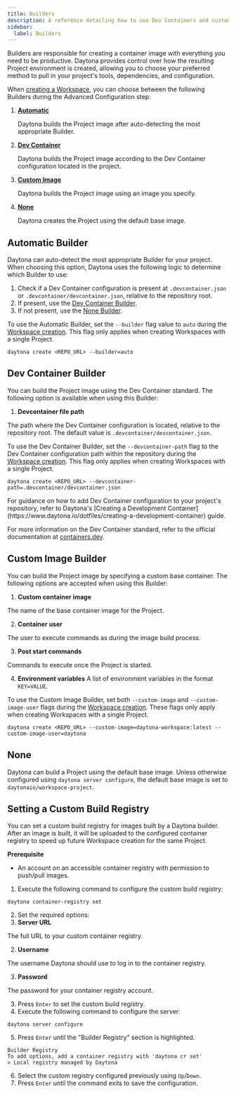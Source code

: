 ```yaml
---
title: Builders
description: A reference detailing how to use Dev Containers and custom images as the base for your project.
sidebar:
  label: Builders
---
```



Builders are responsible for creating a container image with everything you need to be productive.
Daytona provides control over how the resulting Project environment is created, allowing you to choose your preferred method to pull in your project's tools, dependencies, and configuration.

When [creating a Workspace](./workspaces#create-a-workspace), you can choose between the following Builders during the Advanced Configuration step:

1. [**Automatic**](#automatic-builder)

   Daytona builds the Project image after auto-detecting the most appropriate Builder.

2. [**Dev Container**](#dev-container-builder)

   Daytona builds the Project image according to the Dev Container configuration located in the project.

3. [**Custom Image**](#custom-image-builder)

   Daytona builds the Project image using an image you specify.

4. [**None**](#none)

   Daytona creates the Project using the default base image.

## Automatic Builder

Daytona can auto-detect the most appropriate Builder for your project.
When choosing this option, Daytona uses the following logic to determine which Builder to use:

1. Check if a Dev Container configuration is present at `.devcontainer.json` or `.devcontainer/devcontainer.json`, relative to the repository root.
2. If present, use the [Dev Container Builder](#dev-container-builder).
3. If not present, use the [None Builder](#none).

To use the Automatic Builder, set the `--builder` flag value to `auto` during the [Workspace creation](/usage/workspaces#create-a-workspace). This flag only applies when creating Workspaces with a single Project.

```shell
daytona create <REPO_URL> --builder=auto
```

## Dev Container Builder

You can build the Project image using the Dev Container standard.
The following option is available when using this Builder:

1. **Devcontainer file path**

The path where the Dev Container configuration is located, relative to the repository root.
The default value is `.devcontainer/devcontainer.json`.

To use the Dev Container Builder, set the `--devcontainer-path` flag to the Dev Container configuration path within the repository during the [Workspace creation](/usage/workspaces#create-a-workspace). This flag only applies when creating Workspaces with a single Project.

```shell
daytona create <REPO_URL> --devcontainer-path=.devcontainer/devcontainer.json
```

<Aside type="tip">
For guidance on how to add Dev Container configuration to your project's repository, refer to Daytona's [Creating a Development Container](https://www.daytona.io/dotfiles/creating-a-development-container) guide.

For more information on the Dev Container standard, refer to the official documentation at [containers.dev](https://containers.dev/).

</Aside>

## Custom Image Builder

You can build the Project image by specifying a custom base container.
The following options are accepted when using this Builder:

1. **Custom container image**

The name of the base container image for the Project.

2. **Container user**

The user to execute commands as during the image build process.

3. **Post start commands**

Commands to execute once the Project is started.

4. **Environment variables**
A list of environment variables in the format `KEY=VALUE`.

To use the Custom Image Builder, set both `--custom-image` and `--custom-image-user` flags during the [Workspace creation](/usage/workspaces#create-a-workspace). These flags only apply when creating Workspaces with a single Project.

```shell
daytona create <REPO_URL> --custom-image=daytona-workspace:latest --custom-image-user=daytona
```

## None

Daytona can build a Project using the default base image.
Unless otherwise configured using `daytona server configure`, the default base image is set to `daytonaio/workspace-project`.

## Setting a Custom Build Registry

You can set a custom build registry for images built by a Daytona builder.
After an image is built, it will be uploaded to the configured container registry to speed up future Workspace creation for the same Project.

**Prerequisite**

- An account on an accessible container registry with permission to push/pull images.

1. Execute the following command to configure the custom build registry:

```shell
daytona container-registry set
```

2. Set the required options:
1. **Server URL**

The full URL to your custom container registry.

2. **Username**

The username Daytona should use to log in to the container registry.

3. **Password**

The password for your container registry account.

3. Press `Enter` to set the custom build registry.
4. Execute the following command to configure the server:

```shell
daytona server configure
```

5. Press `Enter` until the "Builder Registry" section is highlighted.

```text
Builder Registry
To add options, add a container registry with 'daytona cr set'
> Local registry managed by Daytona
```

6. Select the custom registry configured previously using `Up`/`Down`.
7. Press `Enter` until the command exits to save the configuration.

